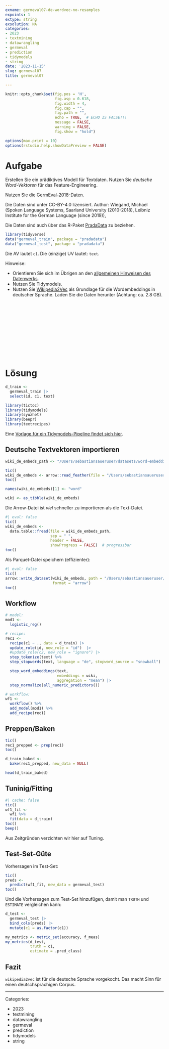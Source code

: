 ```yaml
---
exname: germeval07-de-wordvec-no-resamples
expoints: 1
extype: string
exsolution: NA
categories:
- 2023
- textmining
- datawrangling
- germeval
- prediction
- tidymodels
- string
date: '2023-11-15'
slug: germeval07
title: germeval07

---
```




```r
knitr::opts_chunk$set(fig.pos = 'H',
                      fig.asp = 0.618,
                      fig.width = 4,
                      fig.cap = "", 
                      fig.path = "",
                      echo = TRUE,  # ECHO IS FALSE!!!
                      message = FALSE,
                      warning = FALSE,
                      fig.show = "hold")

options(max.print = 10)
options(rstudio.help.showDataPreview = FALSE)
```



# Aufgabe

Erstellen Sie ein prädiktives Modell für Textdaten. 
Nutzen Sie *deutsche Word-Vektoren* für das Feature-Engineering.

Nutzen Sie die [GermEval-2018-Daten](https://heidata.uni-heidelberg.de/dataset.xhtml?persistentId=doi:10.11588/data/0B5VML).

Die Daten sind unter CC-BY-4.0 lizensiert. Author: Wiegand, Michael (Spoken Language Systems, Saarland University (2010-2018), Leibniz Institute for the German Language (since 2019)),

Die Daten sind auch über das R-Paket [PradaData](https://github.com/sebastiansauer/pradadata/tree/master/data-raw/GermEval-2018-Data-master) zu beziehen.


```r
library(tidyverse)
data("germeval_train", package = "pradadata")
data("germeval_test", package = "pradadata")
```

Die AV lautet `c1`. Die (einzige) UV lautet: `text`.


Hinweise:

- Orientieren Sie sich im Übrigen an den [allgemeinen Hinweisen des Datenwerks](https://datenwerk.netlify.app/hinweise).
- Nutzen Sie Tidymodels.
- Nutzen Sie [Wikipedia2Vec](https://wikipedia2vec.github.io/wikipedia2vec/) als Grundlage für die Wordembeddings in deutscher Sprache. Laden Sie die Daten herunter (Achtung: ca. 2.8 GB).






</br>
</br>
</br>
</br>
</br>
</br>
</br>
</br>
</br>
</br>

# Lösung


```r
d_train <-
  germeval_train |> 
  select(id, c1, text)
```


```r
library(tictoc)
library(tidymodels)
library(syuzhet)
library(beepr)
library(textrecipes)
```


Eine [Vorlage für ein Tidymodels-Pipeline findet sich hier](https://datenwerk.netlify.app/posts/tidymodels-vorlage2/tidymodels-vorlage2.html).


## Deutsche Textvektoren importieren

```r
wiki_de_embeds_path <- "/Users/sebastiansaueruser/datasets/word-embeddings/wikipedia2vec/dewiki_20180420_100d.txt"

tic()
wiki_de_embeds <- arrow::read_feather(file = "/Users/sebastiansaueruser/datasets/word-embeddings/wikipedia2vec/part-0.arrow")
toc()

names(wiki_de_embeds)[1] <- "word"

wiki <- as_tibble(wiki_de_embeds)
```

Die Arrow-Datei ist *viel* schneller zu importieren als die Text-Datei.

```r
#| eval: false
tic()
wiki_de_embeds <-
  data.table::fread(file = wiki_de_embeds_path,
                    sep = " ",
                    header = FALSE,
                    showProgress = FALSE)  # progressbar
toc()
```



Als Parquet-Datei speichern (effizienter):

```r
#| eval: false
tic()
arrow::write_dataset(wiki_de_embeds, path = "/Users/sebastiansaueruser/datasets/word-embeddings/wikipedia2vec",
                     format = "arrow")
toc()

```


## Workflow

```r
# model:
mod1 <-
  logistic_reg()

# recipe:
rec1 <-
  recipe(c1 ~ ., data = d_train) |> 
  update_role(id, new_role = "id")  |> 
  #update_role(c2, new_role = "ignore") |> 
  step_tokenize(text) %>%
  step_stopwords(text, language = "de", stopword_source = "snowball") |> 

  step_word_embeddings(text,
                       embeddings = wiki,
                       aggregation = "mean") |> 
  step_normalize(all_numeric_predictors()) 

# workflow:
wf1 <-
  workflow() %>% 
  add_model(mod1) %>% 
  add_recipe(rec1)
```

## Preppen/Baken

```r
tic()
rec1_prepped <- prep(rec1)
toc()
```


```r
d_train_baked <-
  bake(rec1_prepped, new_data = NULL)

head(d_train_baked)
```



## Tuninig/Fitting


```r
#| cache: false
tic()
wf1_fit <-
  wf1 %>% 
  fit(data = d_train)
toc()
beep()
```


Aus Zeitgründen verzichten wir hier auf Tuning.


## Test-Set-Güte


Vorhersagen im Test-Set:

```r
tic()
preds <-
  predict(wf1_fit, new_data = germeval_test)
toc()
```

Und die Vorhersagen zum Test-Set hinzufügen, damit man `TRUTH` und `ESTIMATE` vergleichen kann:

```r
d_test <-
  germeval_test |> 
  bind_cols(preds) |> 
  mutate(c1 = as.factor(c1))
```



```r
my_metrics <- metric_set(accuracy, f_meas)
my_metrics(d_test,
           truth = c1,
           estimate = .pred_class)
```


## Fazit


`wikipedia2vec` ist für die deutsche Sprache vorgekocht. 
Das macht Sinn für einen deutschsprachigen Corpus.




---

Categories: 

- 2023
- textmining
- datawrangling
- germeval
- prediction
- tidymodels
- string

